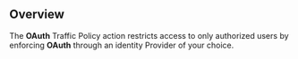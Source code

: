 ## Overview

The **OAuth** Traffic Policy action restricts access to only authorized users
by enforcing **OAuth** through an identity Provider of your choice.
